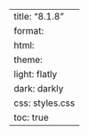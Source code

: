 ---
title: "8.1.8"
format:
    html:
        theme:
            light: flatly
            dark: darkly
        css: styles.css
        toc: true
---
